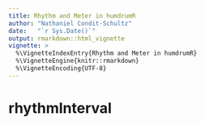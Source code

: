 ```yaml
---
title: Rhythm and Meter in humdrumR
author: "Nathaniel Condit-Schultz"
date:   "`r Sys.Date()`"
output: rmarkdown::html_vignette
vignette: >
  %\VignetteIndexEntry{Rhythm and Meter in humdrumR}
  %\VignetteEngine{knitr::rmarkdown}
  %\VignetteEncoding{UTF-8}
---
```







# rhythmInterval
